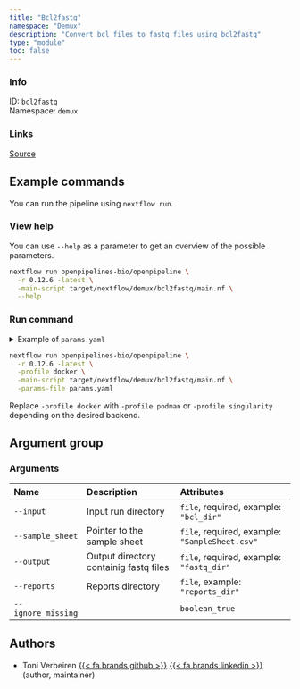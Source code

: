 ```yaml
---
title: "Bcl2fastq"
namespace: "Demux"
description: "Convert bcl files to fastq files using bcl2fastq"
type: "module"
toc: false
---
```


::: {.column-margin}

### Info

ID: `bcl2fastq`  
Namespace: `demux`

### Links
[Source](https://github.com/openpipelines-bio/openpipeline/blob/0.12.6/./src/demux/bcl2fastq){.btn-action .btn-sm .btn-info .btn role="button"}

:::



## Example commands

You can run the pipeline using `nextflow run`.

### View help

You can use `--help` as a parameter to get an overview of the possible parameters.

```bash
nextflow run openpipelines-bio/openpipeline \
  -r 0.12.6 -latest \
  -main-script target/nextflow/demux/bcl2fastq/main.nf \
  --help
```

### Run command

<details>
<summary>Example of `params.yaml`</summary>
```yaml
# Arguments
input: # please fill in - example: "bcl_dir"
sample_sheet: # please fill in - example: "SampleSheet.csv"
# output: "$id.$key.output.output"
# reports: "$id.$key.reports.reports"
ignore_missing: false

# Nextflow input-output arguments
publish_dir: # please fill in - example: "output/"
# param_list: "my_params.yaml"
```
</details>

```bash
nextflow run openpipelines-bio/openpipeline \
  -r 0.12.6 -latest \
  -profile docker \
  -main-script target/nextflow/demux/bcl2fastq/main.nf \
  -params-file params.yaml
```

:::{.callout-note}
Replace `-profile docker` with `-profile podman` or `-profile singularity` depending on the desired backend.
:::

## Argument group

### Arguments

|Name               |Description                            |Attributes                                     |
|:------------------|:--------------------------------------|:----------------------------------------------|
|`--input`          |Input run directory                    |`file`, required, example: `"bcl_dir"`         |
|`--sample_sheet`   |Pointer to the sample sheet            |`file`, required, example: `"SampleSheet.csv"` |
|`--output`         |Output directory containig fastq files |`file`, required, example: `"fastq_dir"`       |
|`--reports`        |Reports directory                      |`file`, example: `"reports_dir"`               |
|`--ignore_missing` |                                       |`boolean_true`                                 |

## Authors


  * Toni Verbeiren [{{< fa brands github >}}](https://github.com/tverbeiren) [{{< fa brands linkedin >}}](https://linkedin.com/in/verbeiren) (author, maintainer)

